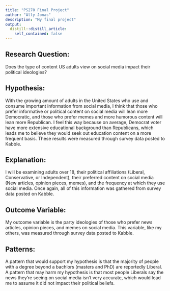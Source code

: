 ```yaml
---
title: "PS270 Final Project"
author: "Ally Jonas"
description: "My final project"
output:
  distill::distill_article:
    self_contained: false
---
```

## Research Question:
Does the type of content US adults view on social media impact their political ideologies?

## Hypothesis:
With the growing amount of adults in the United States who use and consume important information from social media, I think that those who prefer informative or political content on social media will lean more Democratic, and those who prefer memes and more humorous content will lean more Republican. I feel this way because on average, Democrat voter have more extensive educational background than Republicans, which leads me to believe they would seek out education content on a more frequent basis. These results were measured through survey data posted to Kabble. 

## Explanation:
I will be examining adults over 18, their political affiliations (Liberal, Conservative, or Independent), their preferred content on social media (New articles, opinion pieces, memes), and the frequency at which they use social media. Once again, all of this information was gathered from survey data posted on Kabble. 

## Outcome Variable:
My outcome variable is the party ideologies of those who prefer news articles, opinion pieces, and memes on social media. This variable, like my others, was measured through survey data posted to Kabble.

## Patterns:
A pattern that would support my hypothesis is that the majority of people with a degree beyond a bachlors (masters and PhD) are reportedly Liberal. A pattern that may harm my hypothesis is that most people Liberals say the news they’re seeing on social media isn’t very accurate, which would lead me to assume it did not impact their political beliefs. 




